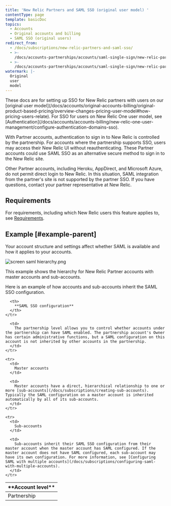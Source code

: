 ```yaml
---
title: 'New Relic Partners and SAML SSO (original user model) '
contentType: page
template: basicDoc
topics:
  - Accounts
  - Original accounts and billing
  - SAML SSO (original users)
redirect_from:
  - /docs/subscriptions/new-relic-partners-and-saml-sso/
  - >-
    /docs/accounts-partnerships/accounts/saml-single-sign/new-relic-partners-and-saml-sso/
  - >-
    /docs/accounts-partnerships/accounts/saml-single-sign/new-relic-partners-saml-sso/
watermark: |-
  Original
  user
  model
---
```


<Callout variant="important">
  These docs are for setting up SSO for New Relic partners with users on our [original user model](/docs/accounts/original-accounts-billing/original-product-based-pricing/overview-changes-pricing-user-model#how-pricing-users-relate). For SSO for users on New Relic One user model, see [Authentication](/docs/accounts/accounts-billing/new-relic-one-user-management/configure-authentication-domains-sso).
</Callout>

With Partner accounts, authentication to sign in to New Relic is controlled by the partnership. For accounts where the partnership supports SSO, users may access their New Relic UI without reauthenticating. These Partner accounts could use SAML SSO as an alternative secure method to sign in to the New Relic site.

Other Partner accounts, including Heroku, AppDirect, and Microsoft Azure, do not permit direct login to New Relic. In this situation, SAML integration from the partner's site is not supported by the partner SSO. If you have questions, contact your partner representative at New Relic.

## Requirements

For requirements, including which New Relic users this feature applies to, see [Requirements](/docs/accounts/accounts/saml-single-sign/saml-service-providers#requirements).

## Example [#example-parent]

Your account structure and settings affect whether SAML is available and how it applies to your accounts.

![screen saml hierarchy.png](./images/screen-saml-heirarchy.png "screen saml hierarchy.png")

This example shows the hierarchy for New Relic Partner accounts with master accounts and sub-accounts.

Here is an example of how accounts and sub-accounts inherit the SAML SSO configuration.

<Table>
  <thead>
    <tr>
      <th style={{ width: "200px" }}>
        **Account level**
      </th>

      <th>
        **SAML SSO configuration**
      </th>
    </tr>
  </thead>

  <tbody>
    <tr>
      <td>
        Partnership
      </td>

      <td>
        The partnership level allows you to control whether accounts under the partnership can have SAML enabled. The partnership account's Owner has certain administrative functions, but a SAML configuration on this account is not inherited by other accounts in the partnership.
      </td>
    </tr>

    <tr>
      <td>
        Master accounts
      </td>

      <td>
        Master accounts have a direct, hierarchical relationship to one or more [sub-accounts](/docs/subscriptions/creating-sub-accounts). Typically the SAML configuration on a master account is inherited automatically by all of its sub-accounts.
      </td>
    </tr>

    <tr>
      <td>
        Sub-accounts
      </td>

      <td>
        Sub-accounts inherit their SAML SSO configuration from their master account when the master account has SAML configured. If the master account does not have SAML configured, each sub-account may have its own configuration. For more information, see [Configuring SAML with multiple accounts](/docs/subscriptions/configuring-saml-with-multiple-accounts).
      </td>
    </tr>
  </tbody>
</Table>
